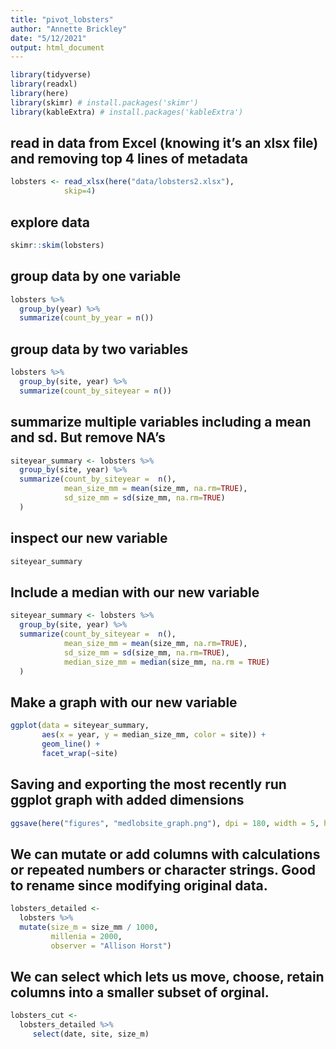 ```yaml
---
title: "pivot_lobsters"
author: "Annette Brickley"
date: "5/12/2021"
output: html_document
---
```


```r
library(tidyverse)
library(readxl)
library(here)
library(skimr) # install.packages('skimr')
library(kableExtra) # install.packages('kableExtra')
```

## read in data from Excel (knowing it's an xlsx file) and removing top 4 lines of metadata

```r
lobsters <- read_xlsx(here("data/lobsters2.xlsx"),
            skip=4)
```

## explore data
```r
skimr::skim(lobsters)
```

## group data by one variable
```r
lobsters %>%
  group_by(year) %>%
  summarize(count_by_year = n())
```

## group data by two variables
```r
lobsters %>%
  group_by(site, year) %>%
  summarize(count_by_siteyear = n())
```

## summarize multiple variables including a mean and sd. But remove NA's
```r
siteyear_summary <- lobsters %>%
  group_by(site, year) %>%
  summarize(count_by_siteyear =  n(),
            mean_size_mm = mean(size_mm, na.rm=TRUE),
            sd_size_mm = sd(size_mm, na.rm=TRUE)
  )
```

## inspect our new variable
```r
siteyear_summary 
```

## Include a median with our new variable
```r
siteyear_summary <- lobsters %>%
  group_by(site, year) %>%
  summarize(count_by_siteyear =  n(),
            mean_size_mm = mean(size_mm, na.rm=TRUE),
            sd_size_mm = sd(size_mm, na.rm=TRUE),
            median_size_mm = median(size_mm, na.rm = TRUE)
  )
```

## Make a graph with our new variable
```r
ggplot(data = siteyear_summary, 
       aes(x = year, y = median_size_mm, color = site)) +
       geom_line() +
       facet_wrap(~site)
```

## Saving and exporting the most recently run ggplot graph with added dimensions
```r
ggsave(here("figures", "medlobsite_graph.png"), dpi = 180, width = 5, height = 4)
```

## We can mutate or add columns with calculations or repeated numbers or character strings. Good to rename since modifying original data.
```r
lobsters_detailed <- 
  lobsters %>% 
  mutate(size_m = size_mm / 1000,
         millenia = 2000,
         observer = "Allison Horst")
```

## We can select which lets us move, choose, retain columns into a smaller subset of orginal.
```r
lobsters_cut <-
  lobsters_detailed %>%
     select(date, site, size_m)
```

